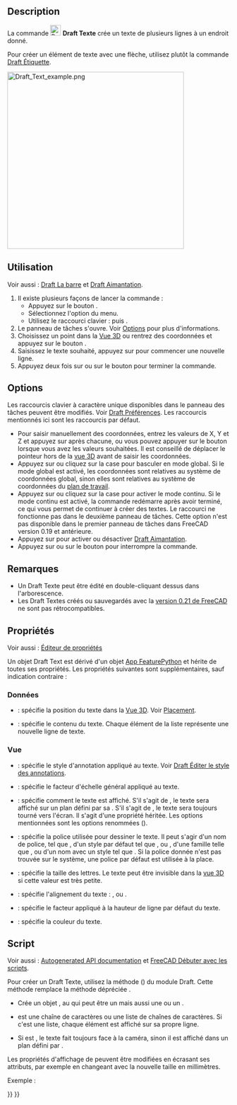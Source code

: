 <languages/>

{{Docnav/fr
|[[Draft_Hatch/fr|Hachures]]
|[[Draft_Dimension/fr|Dimension]]
|[[Draft_Workbench/fr|Atelier Draft]]
|IconL=Draft_Hatch.svg
|IconR=Draft_Dimension.svg
|IconC=Workbench_Draft.svg
}}

{{GuiCommand/fr
|Name=Draft Text
|Name/fr=Draft Texte
|MenuLocation=Annotation → Texte
|Workbenches=[[Draft_Workbench/fr|Draft]], [[BIM_Workbench/fr|BIM]]
|Shortcut={{KEY|T}} {{KEY|E}}
|Version=0.7
|SeeAlso=[[Draft_Label/fr|Draft Étiquette]], [[Draft_ShapeString/fr|Draft Forme à partir d'un texte]]
}}

==Description== 

La commande [[Image:Draft_Text.svg|24px]] '''Draft Texte''' crée un texte de plusieurs lignes à un endroit donné.

Pour créer un élément de texte avec une flèche, utilisez plutôt la commande [[Draft_Label/fr|Draft Étiquette]].

[[Image:Draft_Text_example.png|400px]]
{{Caption|Un seul point est nécessaire pour positionner le texte}}

<span id="Usage"></span>
==Utilisation== 

Voir aussi : [[Draft_Tray/fr|Draft La barre]] et [[Draft_Snap/fr|Draft Aimantation]].

# Il existe plusieurs façons de lancer la commande :
#* Appuyez sur le bouton {{Button|[[Image:Draft_Text.svg|16px]] [[Draft_Text/fr|Texte]]}}.
#* Sélectionnez l'option {{MenuCommand|Annotation → [[Image:Draft_Text.svg|16px]] Texte}} du menu.
#* Utilisez le raccourci clavier : {{KEY|T}} puis {{KEY|E}}.
# Le panneau de tâches {{MenuCommand|Text}} s'ouvre. Voir [[#Options|Options]] pour plus d'informations.
# Choisissez un point dans la [[3D_view/fr|Vue 3D]] ou rentrez des coordonnées et appuyez sur le bouton {{Button|[[Image:Draft_AddPoint.svg|16px]] Entrer un point}}.
# Saisissez le texte souhaité, appuyez sur {{KEY|Entrée}} pour commencer une nouvelle ligne.
# Appuyez deux fois sur {{KEY|Entrée}} ou sur le bouton {{Button|[[Image:Button_valid.svg|16px]] Insérer du texte}} pour terminer la commande.

==Options==

Les raccourcis clavier à caractère unique disponibles dans le panneau des tâches peuvent être modifiés. Voir [[Draft_Preferences/fr|Draft Préférences]]. Les raccourcis mentionnés ici sont les raccourcis par défaut.

* Pour saisir manuellement des coordonnées, entrez les valeurs de X, Y et Z et appuyez sur {{KEY|Entrée}} après chacune, ou vous pouvez appuyer sur le bouton {{Button|[[Image:Draft_AddPoint.svg|16px]] Entrer un point}} lorsque vous avez les valeurs souhaitées. Il est conseillé de déplacer le pointeur hors de la [[3D_view/fr|vue 3D]] avant de saisir les coordonnées.
* Appuyez sur {{KEY|G}} ou cliquez sur la case {{MenuCommand|Global}} pour basculer en mode global. Si le mode global est activé, les coordonnées sont relatives au système de coordonnées global, sinon elles sont relatives au système de coordonnées du [[Draft_SelectPlane/fr|plan de travail]].
* Appuyez sur {{KEY|N}} ou cliquez sur la case {{MenuCommand|Continuer}} pour activer le mode continu. Si le mode continu est activé, la commande redémarre après avoir terminé, ce qui vous permet de continuer à créer des textes. Le raccourci ne fonctionne pas dans le deuxième panneau de tâches. Cette option n'est pas disponible dans le premier panneau de tâches dans FreeCAD version 0.19 et antérieure.
* Appuyez sur {{KEY|S}} pour activer ou désactiver [[Draft_Snap/fr|Draft Aimantation]].
* Appuyez sur {{KEY|Échap}} ou sur le bouton {{Button|Fermer}} pour interrompre la commande.

<span id="Notes"></span>
==Remarques==

* Un Draft Texte peut être édité en double-cliquant dessus dans l'arborescence.
* Les Draft Textes créés ou sauvegardés avec la [[Release_notes_0.21/fr|version 0.21 de FreeCAD]] ne sont pas rétrocompatibles.

<span id="Properties"></span>
==Propriétés==

Voir aussi : [[Property_editor/fr|Éditeur de propriétés]]

Un objet Draft Text est dérivé d'un objet [[App_FeaturePython/fr|App FeaturePython]] et hérite de toutes ses propriétés. Les propriétés suivantes sont supplémentaires, sauf indication contraire :

<span id="Data"></span>
===Données===

{{TitleProperty|Base}}

* {{PropertyData|Placement|Placement}} : spécifie la position du texte dans la [[3D_view/fr|Vue 3D]]. Voir [[Placement/fr|Placement]].
* {{PropertyData|Text|StringList}} : spécifie le contenu du texte. Chaque élément de la liste représente une nouvelle ligne de texte.

<span id="View"></span>
=== Vue ===

{{TitleProperty|Annotation}}

* {{PropertyView|Annotation Style|Enumeration}} : spécifie le style d'annotation appliqué au texte. Voir [[Draft_AnnotationStyleEditor/fr|Draft Éditer le style des annotations]].
* {{PropertyView|Scale Multiplier|Float}} : spécifie le facteur d'échelle général appliqué au texte.

{{TitleProperty|Display Options}}

* {{PropertyView|Display Mode|Enumeration}} : spécifie comment le texte est affiché. S'il s'agit de {{value|World}}, le texte sera affiché sur un plan défini par sa {{PropertyData|Placement}}. S'il s'agit de {{value|Screen}}, le texte sera toujours tourné vers l'écran. Il s'agit d'une propriété héritée. Les options mentionnées sont les options renommées ({{Version/fr|0.21}}).

{{TitleProperty|Text}}

* {{PropertyView|Font Name|Font}} : spécifie la police utilisée pour dessiner le texte. Il peut s'agir d'un nom de police, tel que {{value|Arial}}, d'un style par défaut tel que {{value|sans}}, {{value|serif}} ou {{value|mono}}, d'une famille telle que {{value|Arial,Helvetica,sans}}, ou d'un nom avec un style tel que {{value|Arial:Bold}}. Si la police donnée n'est pas trouvée sur le système, une police par défaut est utilisée à la place.
* {{PropertyView|Font Size|Length}} : spécifie la taille des lettres. Le texte peut être invisible dans la [[3D_view/fr|vue 3D]] si cette valeur est très petite.
* {{PropertyView|Justification|Enumeration}} : spécifie l'alignement du texte : {{value|Left}}, {{value|Center}} ou {{value|Right}}.
* {{PropertyView|Line Spacing|Float}} : spécifie le facteur appliqué à la hauteur de ligne par défaut du texte.
* {{PropertyView|Text Color|Color}} : spécifie la couleur du texte.

<span id="Scripting"></span>
==Script==

Voir aussi : [https://freecad.github.io/SourceDoc/ Autogenerated API documentation] et [[FreeCAD_Scripting_Basics/fr|FreeCAD Débuter avec les scripts]].

Pour créer un Draft Texte, utilisez la méthode {{incode|make_text}} ({{Version/fr|0.19}}) du module Draft. Cette méthode remplace la méthode dépréciée {{incode|makeText}}.

{{Code|code=
text = make_text(string, placement=None, screen=False)
}}

* Crée un objet {{incode|text}}, au {{incode|placement}} qui peut être un {{incode|FreeCAD.Placement}} mais aussi une {{incode|FreeCAD.Rotation}} ou un {{incode|FreeCAD.Vector}}.
* {{incode|string}} est une chaîne de caractères ou une liste de chaînes de caractères. Si c'est une liste, chaque élément est affiché sur sa propre ligne.
* Si {{incode|screen}} est {{incode|True}}, le texte fait toujours face à la caméra, sinon il est affiché dans un plan défini par {{PropertyData|Placement}}.

Les propriétés d'affichage de {{incode|text}} peuvent être modifiées en écrasant ses attributs, par exemple en changeant {{incode|ViewObject.FontSize}} avec la nouvelle taille en millimètres.

Exemple :

{{Code|code=
import FreeCAD as App
import Draft

doc = App.newDocument()

t1 = "This is a sample text"
p1 = App.Vector(0, 0, 0)

t2 = ["First line", "second line"]
p2 = App.Vector(1000, 1000, 0)

text1 = Draft.make_text(t1, p1)
text2 = Draft.make_text(t2, p2)
text1.ViewObject.FontSize = 200
text2.ViewObject.FontSize = 200

zaxis = App.Vector(0, 0, 1)

t3 = ["Upside", "down"]
p3 = App.Vector(-1000, -500, 0)
place3 = App.Placement(p3, App.Rotation(zaxis, 180))
text3 = Draft.make_text(t3, place3)
text3.ViewObject.FontSize = 200

doc.recompute()
}}


{{Docnav/fr
|[[Draft_Hatch/fr|Hachures]]
|[[Draft_Dimension/fr|Dimension]]
|[[Draft_Workbench/fr|Atelier Draft]]
|IconL=Draft_Hatch.svg
|IconR=Draft_Dimension.svg
|IconC=Workbench_Draft.svg
}}

{{Draft Tools navi{{#translation:}}}}
{{Userdocnavi{{#translation:}}}}